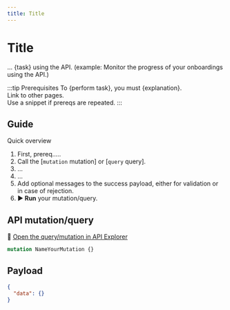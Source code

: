 ```yaml
---
title: Title
---
```


# Title

... {task} using the API. (example: Monitor the progress of your onboardings using the API.)

:::tip Prerequisites
To {perform task}, you must {explanation}.  
Link to other pages.  
Use a snippet if prereqs are repeated.
:::

## Guide

Quick overview

1. First, prereq.....
1. Call the [`mutation` mutation] or [`query` query].
1. ...
1. ...
1. Add optional messages to the success payload, either for validation or in case of rejection.
1. **▶ Run** your mutation/query.

## API mutation/query

🔎 [Open the query/mutation in API Explorer](https://explorer.swan.io/)

```graphql {4-5,19-20} showLineNumbers
mutation NameYourMutation {}
```

## Payload

```json {6-7} showLineNumbers
{
  "data": {}
}
```
